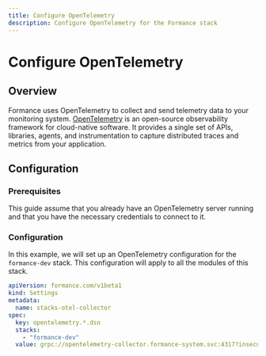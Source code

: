 ```yaml
---
title: Configure OpenTelemetry
description: Configure OpenTelemetry for the Formance stack
---
```


# Configure OpenTelemetry

## Overview

Formance uses OpenTelemetry to collect and send telemetry data to your monitoring system. [OpenTelemetry](https://opentelemetry.io/) is an open-source observability framework for cloud-native software. It provides a single set of APIs, libraries, agents, and instrumentation to capture distributed traces and metrics from your application.

## Configuration

### Prerequisites

This guide assume that you already have an OpenTelemetry server running and that you have the necessary credentials to connect to it.

### Configuration

In this example, we will set up an OpenTelemetry configuration for the `formance-dev` stack. This configuration will apply to all the modules of this stack.

```yaml
apiVersion: formance.com/v1beta1
kind: Settings
metadata:
  name: stacks-otel-collector
spec:
  key: opentelemetry.*.dsn
  stacks:
    - "formance-dev"
  value: grpc://opentelemetry-collector.formance-system.svc:4317?insecure=true
```
